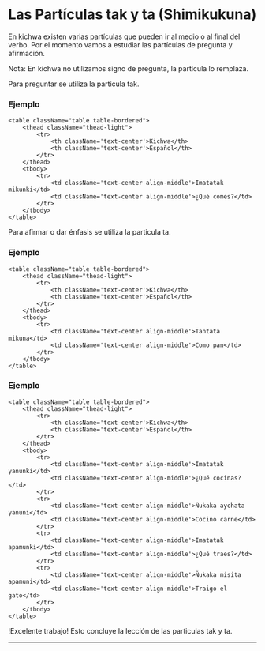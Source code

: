# Las Partículas tak y ta (Shimikukuna)


En kichwa existen varias partículas que pueden ir al medio o al final del verbo. 
Por el momento vamos a estudiar las partículas de pregunta y afirmación. 

Nota: En kichwa no utilizamos signo de pregunta, la partícula lo remplaza.

Para preguntar se utiliza la particula tak.

### Ejemplo

    <table className="table table-bordered">
        <thead className="thead-light">
            <tr>
                <th className='text-center'>Kichwa</th>
                <th className='text-center'>Español</th>                               
            </tr>
        </thead>
        <tbody>
            <tr>
                <td className='text-center align-middle'>Imatatak mikunki</td>
                <td className='text-center align-middle'>¿Qué comes?</td>                              
            </tr>                    
        </tbody>
    </table>

Para afirmar o dar énfasis se utiliza la particula ta.

### Ejemplo

    <table className="table table-bordered">
        <thead className="thead-light">
            <tr>
                <th className='text-center'>Kichwa</th>
                <th className='text-center'>Español</th>                               
            </tr>
        </thead>
        <tbody>
            <tr>
                <td className='text-center align-middle'>Tantata mikuna</td>
                <td className='text-center align-middle'>Como pan</td>                              
            </tr>                    
        </tbody>
    </table>

### Ejemplo

    <table className="table table-bordered">
        <thead className="thead-light">
            <tr>
                <th className='text-center'>Kichwa</th>
                <th className='text-center'>Español</th>                               
            </tr>
        </thead>
        <tbody>
            <tr>
                <td className='text-center align-middle'>Imatatak yanunki</td>
                <td className='text-center align-middle'>¿Qué cocinas?</td>                              
            </tr>
            <tr>
                <td className='text-center align-middle'>Ñukaka aychata yanuni</td>
                <td className='text-center align-middle'>Cocino carne</td>                              
            </tr>
            <tr>
                <td className='text-center align-middle'>Imatatak apamunki</td>
                <td className='text-center align-middle'>¿Qué traes?</td>                              
            </tr>
            <tr>
                <td className='text-center align-middle'>Ñukaka misita apamuni</td>
                <td className='text-center align-middle'>Traigo el gato</td>                              
            </tr>                       
        </tbody>
    </table>

!Excelente trabajo! Esto concluye la lección de las particulas tak y ta.

<hr />

